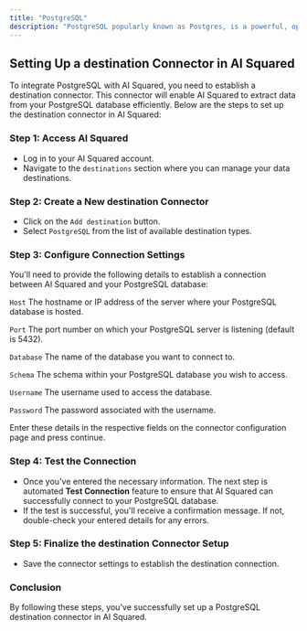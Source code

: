 ```yaml
---
title: "PostgreSQL"
description: "PostgreSQL popularly known as Postgres, is a powerful, open-source object-relational database system that uses and extends the SQL language combined with many features that safely store and scale data workloads."
---
```


## Setting Up a destination Connector in AI Squared

To integrate PostgreSQL with AI Squared, you need to establish a destination connector.
This connector will enable AI Squared to extract data from your PostgreSQL database efficiently.
Below are the steps to set up the destination connector in AI Squared:

### Step 1: Access AI Squared

- Log in to your AI Squared account.
- Navigate to the `destinations` section where you can manage your data destinations.

### Step 2: Create a New destination Connector

- Click on the `Add destination` button.
- Select `PostgreSQL` from the list of available destination types.

### Step 3: Configure Connection Settings

You'll need to provide the following details to establish a connection between AI Squared and your PostgreSQL database:

`Host` The hostname or IP address of the server where your PostgreSQL database is hosted.

`Port` The port number on which your PostgreSQL server is listening (default is 5432).

`Database` The name of the database you want to connect to.

`Schema` The schema within your PostgreSQL database you wish to access.

`Username` The username used to access the database.

`Password` The password associated with the username.

Enter these details in the respective fields on the connector configuration page and press continue.

### Step 4: Test the Connection

- Once you've entered the necessary information. The next step is automated **Test Connection** feature to ensure that AI Squared can successfully connect to your PostgreSQL database.
- If the test is successful, you'll receive a confirmation message. If not, double-check your entered details for any errors.

### Step 5: Finalize the destination Connector Setup

- Save the connector settings to establish the destination connection.

### Conclusion

By following these steps, you've successfully set up a PostgreSQL destination connector in AI Squared.
